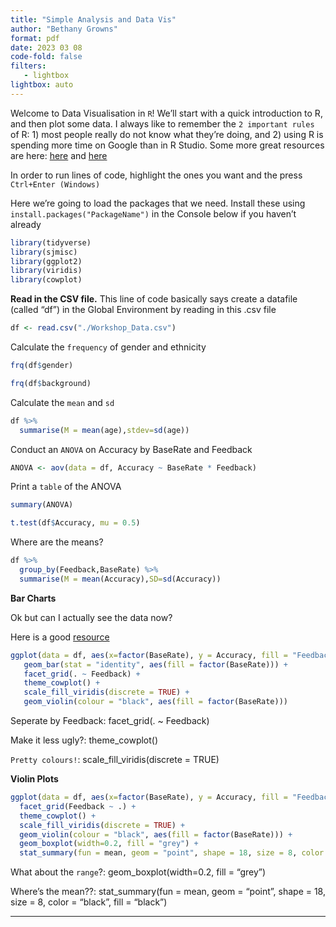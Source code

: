 ```yaml
---
title: "Simple Analysis and Data Vis"
author: "Bethany Growns"
format: pdf
date: 2023 03 08
code-fold: false
filters:
   - lightbox
lightbox: auto
---
```


Welcome to Data Visualisation in `R`! We'll start with a quick introduction to R, and then plot some data.
I always like to remember the `2 important rules` of R: 1) most people really do not know what they're doing, and 2) using R is spending more time on Google than in R Studio.
Some more great resources are here: [here](https://docs.google.com/document/d/1obm0tdkaaqdc1sfI9TZo3afz_ksKX5s64udD-WxbP0s/edit) and [here](https://osf.io/9gq4a/)

In order to run lines of code, highlight the ones you want and the press `Ctrl+Enter (Windows)`

Here we're going to load the packages that we need. Install these using `install.packages("PackageName")` in the Console below if you haven't already

```r
library(tidyverse)
library(sjmisc)
library(ggplot2)
library(viridis)
library(cowplot)
```

**Read in the CSV file.** This line of code basically says create a datafile (called "df") in the Global Environment by reading in this .csv file

```r
df <- read.csv("./Workshop_Data.csv")
```

Calculate the `frequency` of gender and ethnicity

```r
frq(df$gender)

frq(df$background)
```

Calculate the `mean` and `sd`

```r
df %>%
  summarise(M = mean(age),stdev=sd(age))
```

Conduct an `ANOVA` on Accuracy by BaseRate and Feedback

```r
ANOVA <- aov(data = df, Accuracy ~ BaseRate * Feedback)
```

Print a `table` of the ANOVA

```r
summary(ANOVA)
```



```r
t.test(df$Accuracy, mu = 0.5)
```

Where are the means?

```r
df %>%
  group_by(Feedback,BaseRate) %>% 
  summarise(M = mean(Accuracy),SD=sd(Accuracy))
```

**Bar Charts**

Ok but can I actually see the data now?

Here is a good [resource](https://rstudio.com/wp-content/uploads/2015/03/ggplot2-cheatsheet.pdf)

```r
ggplot(data = df, aes(x=factor(BaseRate), y = Accuracy, fill = "Feedback")) +
   geom_bar(stat = "identity", aes(fill = factor(BaseRate))) +    
   facet_grid(. ~ Feedback) +
   theme_cowplot() +
   scale_fill_viridis(discrete = TRUE) +
   geom_violin(colour = "black", aes(fill = factor(BaseRate)))
```

Seperate by Feedback:  facet_grid(. ~ Feedback)

Make it less ugly?: theme_cowplot()

`Pretty colours!`: scale_fill_viridis(discrete = TRUE)

**Violin Plots**

```r
ggplot(data = df, aes(x=factor(BaseRate), y = Accuracy, fill = "Feedback")) +
  facet_grid(Feedback ~ .) +
  theme_cowplot() +
  scale_fill_viridis(discrete = TRUE) +
  geom_violin(colour = "black", aes(fill = factor(BaseRate))) +
  geom_boxplot(width=0.2, fill = "grey") +
  stat_summary(fun = mean, geom = "point", shape = 18, size = 8, color = "purple", fill = "black")
```

What about the `range`?: geom_boxplot(width=0.2, fill = "grey")

Where's the mean??: stat_summary(fun = mean, geom = "point", shape = 18, size = 8, color = "black", fill = "black")

-------------------------------------------------------------------------


